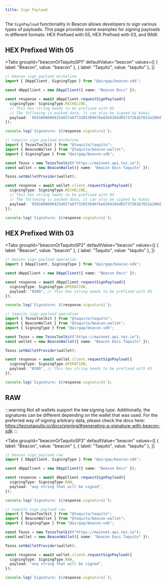 ```yaml
---
title: Sign Payload
---
```



The `SignPayload` functionality in Beacon allows developers to sign various types of payloads.
This page provides some examples for signing payloads in different formats: HEX Prefixed with 05, HEX Prefixed with 03, and RAW.

## HEX Prefixed With 05

<Tabs
  groupId="beaconOrTaquitoSP1"
  defaultValue="beacon"
  values={[
    { label: "Beacon", value: "beacon" },
    { label: "Taquito", value: "taquito" },
  ]}
>
  <TabItem value="beacon">

```ts live
// beacon sign payload micheline
import { DAppClient, SigningType } from "@airgap/beacon-sdk";

const dAppClient = new DAppClient({ name: "Beacon Docs" });

const response = await dAppClient.requestSignPayload({
  signingType: SigningType.MICHELINE,
  // This hex string needs to be prefixed with 05
  // The following is packed data, it can also be signed by Kukai
  payload: `05010000004254657a6f73205369676e6564204d6573736167653a206d79646170702e636f6d20323032312d30312d31345431353a31363a30345a2048656c6c6f20776f726c6421`,
});

console.log(`Signature: ${response.signature}`);
```

</TabItem>

<TabItem value="taquito">

```ts live
// taquito sign payload micheline
import { TezosToolkit } from "@taquito/taquito";
import { BeaconWallet } from "@taquito/beacon-wallet";
import { SigningType } from "@airgap/beacon-sdk";

const Tezos = new TezosToolkit("https://mainnet.api.tez.ie");
const wallet = new BeaconWallet({ name: "Beacon Docs Taquito" });

Tezos.setWalletProvider(wallet);

const response = await wallet.client.requestSignPayload({
  signingType: SigningType.MICHELINE,
  // This hex string needs to be prefixed with 05
  // The following is packed data, it can also be signed by Kukai
  payload: `05010000004254657a6f73205369676e6564204d6573736167653a206d79646170702e636f6d20323032312d30312d31345431353a31363a30345a2048656c6c6f20776f726c6421`,
});

console.log(`Signature: ${response.signature}`);
```

</TabItem>
</Tabs>

## HEX Prefixed With 03

<Tabs
  groupId="beaconOrTaquitoSP2"
  defaultValue="beacon"
  values={[
    { label: "Beacon", value: "beacon" },
    { label: "Taquito", value: "taquito" },
  ]}
>
  <TabItem value="beacon">

```ts live
// beacon sign payload operation
import { DAppClient, SigningType } from "@airgap/beacon-sdk";

const dAppClient = new DAppClient({ name: "Beacon Docs" });

const response = await dAppClient.requestSignPayload({
  signingType: SigningType.OPERATION,
  payload: "0300", // This hex string needs to be prefixed with 03
});

console.log(`Signature: ${response.signature}`);
```

</TabItem>

<TabItem value="taquito">

```ts live
// taquito sign payload operation
import { TezosToolkit } from "@taquito/taquito";
import { BeaconWallet } from "@taquito/beacon-wallet";
import { SigningType } from "@airgap/beacon-sdk";

const Tezos = new TezosToolkit("https://mainnet.api.tez.ie");
const wallet = new BeaconWallet({ name: "Beacon Docs Taquito" });

Tezos.setWalletProvider(wallet);

const response = await wallet.client.requestSignPayload({
  signingType: SigningType.OPERATION,
  payload: "0300", // This hex string needs to be prefixed with 03
});

console.log(`Signature: ${response.signature}`);
```

</TabItem>
</Tabs>

## RAW

:::warning
Not all wallets support the `RAW` signing type. Additionally, the signatures can be different depending on the wallet that was used. For the preferred way of signing arbitrary data, please check the docs here: https://tezostaquito.io/docs/signing/#generating-a-signature-with-beacon-sdk
:::

<Tabs
  groupId="beaconOrTaquitoSP3"
  defaultValue="beacon"
  values={[
    { label: "Beacon", value: "beacon" },
    { label: "Taquito", value: "taquito" },
  ]}
>
  <TabItem value="beacon">

```ts live
// beacon sign payload raw
import { DAppClient, SigningType } from "@airgap/beacon-sdk";

const dAppClient = new DAppClient({ name: "Beacon Docs" });

const response = await dAppClient.requestSignPayload({
  signingType: SigningType.RAW,
  payload: "any string that will be signed",
});

console.log(`Signature: ${response.signature}`);
```

</TabItem>

<TabItem value="taquito">

```ts live
// taquito sign payload raw
import { TezosToolkit } from "@taquito/taquito";
import { BeaconWallet } from "@taquito/beacon-wallet";
import { SigningType } from "@airgap/beacon-sdk";

const Tezos = new TezosToolkit("https://mainnet.api.tez.ie");
const wallet = new BeaconWallet({ name: "Beacon Docs Taquito" });

Tezos.setWalletProvider(wallet);

const response = await wallet.client.requestSignPayload({
  signingType: SigningType.RAW,
  payload: "any string that will be signed",
});

console.log(`Signature: ${response.signature}`);
```

</TabItem>
</Tabs>
